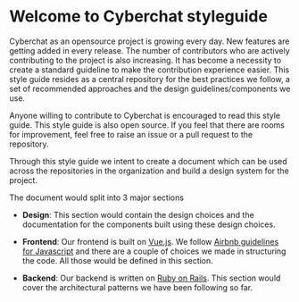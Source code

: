 
<Meta title="Cyberchat/Introduction" />

# Welcome to Cyberchat styleguide

Cyberchat as an opensource project is growing every day. New features are getting added in every release. The number of contributors who are actively contributing to the project is also increasing. It has become a necessity to create a standard guideline to make the contribution experience easier. This style guide resides as a central repository for the best practices we follow, a set of recommended approaches and the design guidelines/components we use.

Anyone willing to contribute to Cyberchat is encouraged to read this style guide. This style guide is also open source. If you feel that there are rooms for improvement, feel free to raise an issue or a pull request to the repository.

Through this style guide we intent to create a document which can be used across the repositories in the organization and build a design system for the project.

The document would split into 3 major sections

- **Design**: This section would contain the design choices and the documentation for the components built using these design choices.

- **Frontend**: Our frontend is built on [Vue.js](https://vuejs.org/). We follow [Airbnb guidelines for Javascript](https://github.com/airbnb/javascript) and there are a couple of choices we made in structuring the code. All those would be defined in this section.

- **Backend**: Our backend is written on [Ruby on Rails](https://rubyonrails.org/). This section would cover the architectural patterns we have been following so far.
